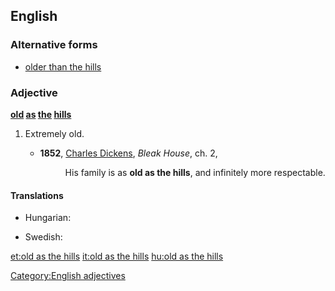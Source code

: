 ==English==

===Alternative forms===
* [[older than the hills]]

===Adjective===
'''[[old]] [[as]] [[the]] [[hills]]'''

# {{context|simile|lang=en}} Extremely old.
#* '''1852''', [[w:Charles_Dickens|Charles Dickens]], ''Bleak House'', ch. 2,
#*: His family is as '''old as the hills''', and infinitely more respectable.

====Translations====
{{trans-top|extremely old}}
* Hungarian: {{t+|hu|vén, mint az országút}}
{{trans-mid}}
* Swedish: {{t-|sv|gammal som gatan}}
{{trans-bottom}}

[[Category:English adjectives]]

[[et:old as the hills]]
[[it:old as the hills]]
[[hu:old as the hills]]